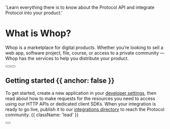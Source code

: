 
  'Learn everything there is to know about the Protocol API and integrate Protocol into your product.'

<HeroPattern />

# What is Whop?

Whop is a marketplace for digital products. Whether you’re looking to sell a web app, software project, file, course, or access to a private community — Whop has the services to help you distribute your product.

<div className="not-prose mb-16 mt-6 flex gap-3">
  <Button
    href="https://dash.whop.com/signup"
    target="_blank"
    arrow="right"
    children="Quickstart"
  />
  <Button href="/sdks" variant="outline" children="Explore SDKs" />
</div>

## Getting started {{ anchor: false }}

To get started, create a new application in your [developer settings](#), then read about how to make requests for the resources you need to access using our HTTP APIs or dedicated client SDKs. When your integration is ready to go live, publish it to our [integrations directory](#) to reach the Protocol community. {{ className: 'lead' }}

<div className="not-prose">
  <Button
    href="/sdks"
    variant="text"
    arrow="right"
    children="Get your API key"
  />
</div>

<Guides />

<Resources />
